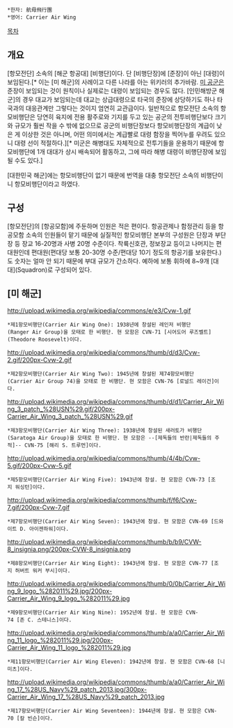  *한자: 航母飛行團
 *영어: Carrier Air Wing

[[목차]]
== 개요 ==
[항모전단] 소속의 [해군 항공대] [비행단]이다. 단 [비행단장]에 [준장]이 아닌 [대령]이 보임된다.[* 이는 [미 해군]의 사례이고 다른 나라를 아는 위키러의 추가바람. [[미 공군]]은 준장이 보임되는 것이 원칙이나 실제로는 대령이 보임되는 경우도 많다. [인민해방군 해군]의 경우 대교가 보임되는데 대교는 상급대령으로 타국의 준장에 상당하기도 하나 타국과의 대응관계만 그렇다는 것이지 엄연히 교관급이다. 일반적으로 항모전단 소속의 항모비행단은 당연히 육지에 전용 활주로와 기지를 두고 있는 공군의 전투비행단보다 크기와 규모가 훨씬 작을 수 밖에 없으므로 공군의 비행단장보다 항모비행단장의 계급이 낮은 게 이상한 것은 아니며, 어떤 의미에서는 계급빨로 대령 함장을 찍어누를 우려도 있으니 대령 선이 적절하다.][* 미군은 해병대도 자체적으로 전투기들을 운용하기 때문에 항모비행단에 1개 대대가 상시 배속되어 활동하고, 그에 따라 해병 대령이 비행단장에 보임될 수도 있다.]

[대한민국 해군]에는 항모비행단이 없기 때문에 번역을 대충 항모전단 소속의 비행단이니 항모비행단이라고 하였다.
== 구성 ==
[항모전단]의 [항공모함]에 주둔하며 인원은 적은 편이다. 항공관제나 함정관리 등을 항공모함 소속의 인원들이 맡기 때문에 실질적인 항모비행단 본부의 구성원은 단장과 부단장 등 장교 16-20명과 사병 20명 수준이다. 착륙신호관, 정보장교 등이고 나머지는 편대원인데 편대원(편대당 보통 20-30명 수준/편대당 10기 정도의 항공기를 보유한다.)도 숫자는 얼마 안 되기 때문에 부대 규모가 간소하다. 예하에 보통 휘하에 8~9개 [대대](Squadron)로 구성되어 있다.

== [미 해군] ==
http://upload.wikimedia.org/wikipedia/commons/e/e3/Cvw-1.gif
 *제1항모비행단(Carrier Air Wing One): 1938년에 창설된 레인저 비행단(Ranger Air Group)을 모태로 한 비행단. 현 모함은 CVN-71 [시어도어 루즈벨트](Theodore Roosevelt)이다.

http://upload.wikimedia.org/wikipedia/commons/thumb/d/d3/Cvw-2.gif/200px-Cvw-2.gif
 *제2항모비행단(Carrier Air Wing Two): 1945년에 창설된 제74항모비행단(Carrier Air Group 74)을 모태로 한 비행단. 현 모함은 CVN-76 [로널드 레이건]이다.

http://upload.wikimedia.org/wikipedia/commons/thumb/d/d1/Carrier_Air_Wing_3_patch_%28USN%29.gif/200px-Carrier_Air_Wing_3_patch_%28USN%29.gif
 *제3항모비행단(Carrier Air Wing Three): 1938년에 창설된 새러토가 비행단(Saratoga Air Group)을 모태로 한 비행단. 현 모함은 --[제독들의 반란|제독들의 주적]-- CVN-75 [해리 S. 트루먼]이다.

http://upload.wikimedia.org/wikipedia/commons/thumb/4/4b/Cvw-5.gif/200px-Cvw-5.gif
 *제5항모비행단(Carrier Air Wing Five): 1943년에 창설. 현 모함은 CVN-73 [조지 워싱턴]이다.

http://upload.wikimedia.org/wikipedia/commons/thumb/f/f6/Cvw-7.gif/200px-Cvw-7.gif
 *제7항모비행단(Carrier Air Wing Seven): 1943년에 창설. 현 모함은 CVN-69 [드와이트 D. 아이젠하워]이다.

http://upload.wikimedia.org/wikipedia/commons/thumb/b/b9/CVW-8_insignia.png/200px-CVW-8_insignia.png
 *제8항모비행단(Carrier Air Wing Eight): 1943년에 창설. 현 모함은 CVN-77 [조지 허버트 워커 부시]이다.

http://upload.wikimedia.org/wikipedia/commons/thumb/0/0b/Carrier_Air_Wing_9_logo_%282011%29.jpg/200px-Carrier_Air_Wing_9_logo_%282011%29.jpg
 *제9항모비행단(Carrier Air Wing Nine): 1952년에 창설. 현 모함은 CVN-74 [존 C. 스테니스]이다.

http://upload.wikimedia.org/wikipedia/commons/thumb/a/a0/Carrier_Air_Wing_11_logo_%282011%29.jpg/200px-Carrier_Air_Wing_11_logo_%282011%29.jpg
 *제11항모비행단(Carrier Air Wing Eleven): 1942년에 창설. 현 모함은 CVN-68 [니미츠]이다.

http://upload.wikimedia.org/wikipedia/commons/thumb/a/a0/Carrier_Air_Wing_17_%28US_Navy%29_patch_2013.jpg/300px-Carrier_Air_Wing_17_%28US_Navy%29_patch_2013.jpg
 *제17항모비행단(Carrier Air Wing Seventeen): 1944년에 창설. 현 모함은 CVN-70 [칼 빈슨]이다.
